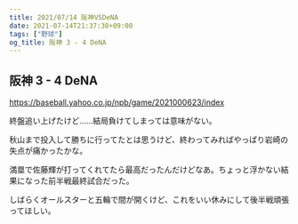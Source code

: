 ```yaml
---
title: 2021/07/14 阪神VSDeNA
date: 2021-07-14T21:37:38+09:00
tags: ["野球"]
og_title: 阪神 3 - 4 DeNA
---
```


## 阪神 3 - 4 DeNA

https://baseball.yahoo.co.jp/npb/game/2021000623/index

終盤追い上げたけど……結局負けてしまっては意味がない。

秋山まで投入して勝ちに行ってたとは思うけど、終わってみればやっぱり岩崎の失点が痛かったかな。

満塁で佐藤輝が打ってくれてたら最高だったんだけどなあ。ちょっと浮かない結果になった前半戦最終試合だった。

しばらくオールスターと五輪で間が開くけど、これをいい休みにして後半戦頑張ってほしい。